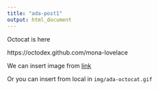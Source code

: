 ```yaml
---
title: "ada-post1"
output: html_document
---
```


Octocat is here

https://octodex.github.com/mona-lovelace

We can insert image from [link](https://octodex.github.com/mona-lovelace)

Or you can insert from local in `img/ada-octocat.gif`